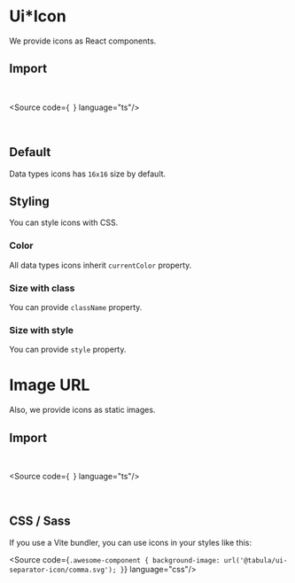 

<Meta of={Stories} />

# Ui*Icon

We provide icons as React components.

## Import

<br />

<Source code={`
`} language="ts"/>

<br />

## Default

Data types icons has `16x16` size by default.

<Canvas layout="centered" of={Stories.Default} />

## Styling

You can style icons with CSS.

### Color

All data types icons inherit `currentColor` property.

<Canvas layout="centered" of={Stories.Color} />

### Size with class

You can provide `className` property.

<Canvas layout="centered" of={Stories.SizeWithClassName} />

### Size with style

You can provide `style` property.

<Canvas layout="centered" of={Stories.SizeWithStyle} />

# Image URL

Also, we provide icons as static images.

## Import

<br />

<Source code={`
`} language="ts"/>

<br />

## CSS / Sass

If you use a Vite bundler, you can use icons in your styles like this:

<Source code={`
.awesome-component {
  background-image: url('@tabula/ui-separator-icon/comma.svg');
}
`} language="css"/>
